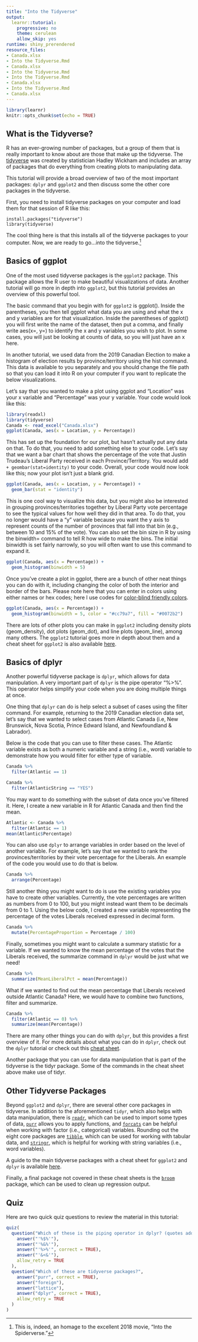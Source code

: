 ```yaml
---
title: "Into the Tidyverse"
output:
  learnr::tutorial:
    progressive: no
    theme: cerulean
    allow_skip: yes
runtime: shiny_prerendered
resource_files:
- Canada.xlsx
- Into the Tidyverse.Rmd
- Canada.xlsx
- Into the Tidyverse.Rmd
- Into the Tidyverse.Rmd
- Canada.xlsx
- Into the Tidyverse.Rmd
- Canada.xlsx
---
```


```r
library(learnr)
knitr::opts_chunk$set(echo = TRUE)
```

## What is the Tidyverse?
R has an ever-growing number of packages, but a group of them that is really important to know about are those that make up the tidyverse. The [tidyverse](https://www.tidyverse.org/) was created by statistician Hadley Wickham and includes an array of packages that do everything from creating plots to manipulating data. 

This tutorial will provide a broad overview of two of the most important packages: `dplyr` and `ggplot2` and then discuss some the other core packages in the tidyverse.

First, you need to install tidyverse packages on your computer and load them for that session of R like this:
```
install.packages("tidyverse")
library(tidyverse)
```
The cool thing here is that this installs all of the tidyverse packages to your computer. Now, we are ready to go...into the tidyverse.^[This is, indeed, an homage to the excellent 2018 movie, "Into the Spiderverse."]

## Basics of ggplot

One of the most used tidyverse packages is the `ggplot2` package. This package allows the R user to make beautiful visualizations of data. Another tutorial will go more in depth into `ggplot2`, but this tutorial provides an overview of this powerful tool.

The basic command that you begin with for `ggplot2` is ggplot(). Inside the parentheses, you then tell ggplot what data you are using and what the x and y variables are for that visualization. Inside the parentheses of ggplot() you will first write the name of the dataset, then put a comma, and finally write aes(x=, y=) to identify the x and y variables you wish to plot. In some cases, you will just be looking at counts of data, so you will just have an x here.

In another tutorial, we used data from the 2019 Canadian Election to make a histogram of election results by province/territory using the hist command. This data is available to you separately and you should change the file path so that you can load it into R on your computer if you want to replicate the below visualizations.

Let's say that you wanted to make a plot using ggplot and "Location" was your x variable and "Percentage" was your y variable. Your code would look like this:

```r
library(readxl)
library(tidyverse)
Canada <- read_excel("Canada.xlsx")
ggplot(Canada, aes(x = Location, y = Percentage))
```

This has set up the foundation for our plot, but hasn't actually put any data on that. To do that, you need to add something else to your code. Let's say that we want a bar chart that shows the percentage of the vote that Justin Trudeau's Liberal Party received in each Province/Territory. You would add ``` + geombar(stat=identity)``` to your code. Overall, your code would now look like this; now your plot isn't just a blank grid.

```r
ggplot(Canada, aes(x = Location, y = Percentage)) +
  geom_bar(stat = "identity")
```

This is one cool way to visualize this data, but you might also be interested in grouping provinces/territories together by Liberal Party vote percentage to see the typical values for how well they did in that area. To do that, you no longer would have a "y" variable because you want the y axis to represent counts of the number of provinces that fall into that bin (e.g., between 10 and 15% of the vote). You can also set the bin size in R by using the binwidth= command to tell R how wide to make the bins. The initial binwidth is set fairly narrowly, so you will often want to use this command to expand it. 

```r
ggplot(Canada, aes(x = Percentage)) +
  geom_histogram(binwidth = 5)
```

Once you've create a plot in ggplot, there are a bunch of other neat things you can do with it, including changing the color of both the interior and border of the bars. Please note here that you can enter in colors using either names or hex codes; here I use codes for [color-blind friendly colors](https://www.color-hex.com/color-palette/49436).
```r
ggplot(Canada, aes(x = Percentage)) +
  geom_histogram(binwidth = 5, color = "#cc79a7", fill = "#0072b2")
```


There are lots of other plots you can make in `ggplot2` including density plots (geom_density), dot plots (geom_dot), and line plots (geom_line), among many others. The `ggplot2` tutorial goes more in depth about them and a cheat sheet for `ggplot2` is also available [here](https://rstudio.com/wp-content/uploads/2015/03/ggplot2-cheatsheet.pdf).

## Basics of dplyr
Another powerful tidyverse package is `dplyr`, which allows for data manipulation. A very important part of `dplyr` is the pipe operator "%>%". This operator helps simplify your code when you are doing multiple things at once. 

One thing that `dplyr` can do is help select a subset of cases using the filter command. For example, returning to the 2019 Canadian election data set, let's say that we wanted to select cases from Atlantic Canada (i.e, New Brunswick, Nova Scotia, Prince Edward Island, and Newfoundland & Labrador). 

Below is the code that you can use to filter these cases. The Atlantic variable exists as both a numeric variable and a string (i.e., word) variable to demonstrate how you would filter for either type of variable.

```r
Canada %>%
  filter(Atlantic == 1)

Canada %>%
  filter(AtlanticString == "YES")
```

You may want to do something with the subset of data once you've filtered it. Here, I create a new variable in R for Atlantic Canada and then find the mean.
```r
Atlantic <- Canada %>%
  filter(Atlantic == 1)
mean(Atlantic$Percentage)
```

You can also use `dplyr` to arrange variables in order based on the level of another variable. For example, let's say that we wanted to rank the provinces/territories by their vote percentage for the Liberals. An example of the code you would use to do that is below.

```r
Canada %>%
  arrange(Percentage)
```
Still another thing you might want to do is use the existing variables you have to create other variables. Currently, the vote percentages are written as numbers from 0 to 100, but you might instead want them to be decimals from 0 to 1. Using the below code, I created a new variable representing the percentage of the votes Liberals received expressed in decimal form. 

```r
Canada %>%
  mutate(PercentageProportion = Percentage / 100)
```
Finally, sometimes you might want to calculate a summary statistic for a variable. If we wanted to know the mean percentage of the votes that the Liberals received, the summarize command in `dplyr` would be just what we need!

```r
Canada %>%
  summarize(MeanLiberalPct = mean(Percentage))
```
What if we wanted to find out the mean percentage that Liberals received outside Atlantic Canada? Here, we would have to combine two functions, filter and summarize.

```r
Canada %>%
  filter(Atlantic == 0) %>%
  summarize(mean(Percentage))
```

There are many other things you can do with `dplyr`, but this provides a first overview of it. For more details about what you can do in `dplyr`, check out the `dplyr` tutorial or check out this [cheat sheet](https://rstudio.com/wp-content/uploads/2015/02/data-wrangling-cheatsheet.pdf). 

Another package that you can use for data manipulation that is part of the tidyverse is the tidyr package. Some of the commands in the cheat sheet above make use of tidyr.

## Other Tidyverse Packages
Beyond `ggplot2` and `dplyr`, there are several other core packages in tidyverse. In addition to the aforementioned `tidyr`, which also helps with data manipulation, there is [`readr`](https://github.com/rstudio/cheatsheets/raw/master/data-import.pdf), which can be used to import some types of data, [`purr`](https://github.com/rstudio/cheatsheets/raw/master/purrr.pdf) allows you to apply functions, and [`forcats`](https://github.com/rstudio/cheatsheets/raw/master/factors.pdf) can be helpful when working with factor (i.e., categorical) variables. Rounding out the eight core packages are [`tibble`](https://github.com/rstudio/cheatsheets/raw/master/data-import.pdf), which can be used for working with tabular data, and [`stringr`](https://github.com/rstudio/cheatsheets/raw/master/strings.pdf), which is helpful for working with string variables (i.e., word variables). 

A guide to the main tidyverse packages with a cheat sheet for `ggplot2` and `dplyr` is available [here](https://s3.amazonaws.com/assets.datacamp.com/blog_assets/Tidyverse+Cheat+Sheet.pdf).

Finally, a final package not covered in these cheat sheets is the [`broom`](https://cran.r-project.org/web/packages/broom/vignettes/broom.html) package, which can be used to clean up regression output. 

## Quiz
Here are two quick quiz questions to review the material in this tutorial:

```r
quiz(
  question("Which of these is the piping operator in dplyr? (quotes added and should not be considered part of operator)",
    answer("'%$%'"),
    answer("'%&%'"),
    answer("'%>%'", correct = TRUE),
    answer("'&<&'"),
    allow_retry = TRUE
  ),
  question("Which of these are tidyverse packages?",
    answer("purr", correct = TRUE),
    answer("foreign"),
    answer("lattice"),
    answer("dplyr", correct = TRUE),
    allow_retry = TRUE
  )
)
```
